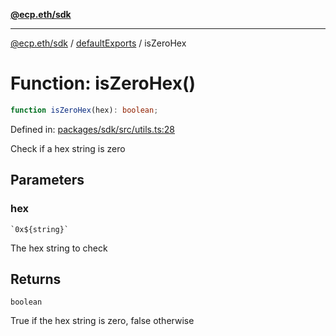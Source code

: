 [**@ecp.eth/sdk**](../../index.mdx)

***

[@ecp.eth/sdk](/sdk-reference/index.mdx) / [defaultExports](/sdk-reference/defaultExports/index.mdx) / isZeroHex

# Function: isZeroHex()

```ts
function isZeroHex(hex): boolean;
```

Defined in: [packages/sdk/src/utils.ts:28](https://github.com/ecp-eth/comments-monorepo/blob/main/packages/sdk/src/utils.ts#L28)

Check if a hex string is zero

## Parameters

### hex

`` `0x${string}` ``

The hex string to check

## Returns

`boolean`

True if the hex string is zero, false otherwise
